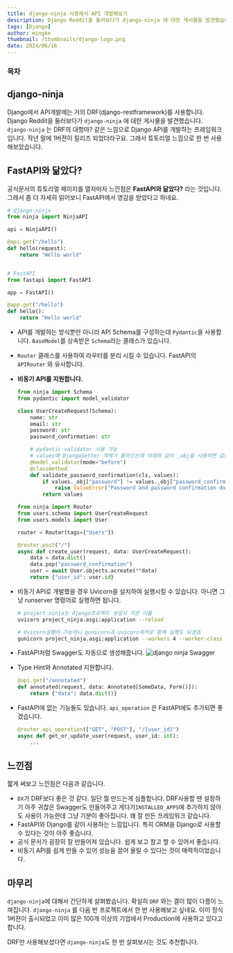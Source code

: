 ```yaml
---
title: django-ninja 사용해서 API 개발해보기
description: Django Reddit을 둘러보다가 django-ninja 에 대한 게시물을 발견했습니다. 작년 말에 1버젼이 릴리즈 되었더라구요. 그래서 튜토리얼 느낌으로 한 번 사용해보았습니다.
tags: [Django]
author: mingke
thumbnail: /thumbnails/django-logo.png
date: 2024/06/16
---
```


### 목차

## django-ninja

Django에서 API개발에는 거의 DRF(django-restframework)를 사용합니다. Django Reddit을 둘러보다가 `django-ninja` 에 대한 게시물을 발견했습니다. `django-ninja` 는 DRF의 대항마? 같은 느낌으로 Django API를 개발하는 프레임워크입니다. 작년 말에 1버젼이 릴리즈 되었더라구요. 그래서 튜토리얼 느낌으로 한 번 사용해보았습니다.

## FastAPI와 닮았다?

공식문서의 튜토리얼 페이지를 열자마자 느낀점은 **FastAPI와 닮았다?** 라는 것입니다. 그래서 좀 더 자세히 읽어보니 FastAPI에서 영감을 받았다고 하네요.

```python
# django-ninja
from ninja import NinjaAPI

api = NinjaAPI()

@api.get("/hello")
def hello(request):
    return "Hello world"


# FastAPI
from fastapi import FastAPI

app = FastAPI()

@app.get("/hello")
def hello():
    return "Hello world"

```

- API를 개발하는 방식뿐만 아니라 API Schema를 구성하는데 `Pydantic`을 사용합니다. `BaseModel`를 상속받은 `Schema`라는 클래스가 있습니다.
- `Router` 클래스를 사용하여 라우터를 분리 시킬 수 있습니다. FastAPI의 `APIRouter` 와 유사합니다.
- **비동기 API를 지원합니다.**

  ```python
  from ninja import Schema
  from pydantic import model_validator

  class UserCreateRequest(Schema):
      name: str
      email: str
      password: str
      password_confirmation: str

      # pydantic validator 사용 가능
      # values에 DjangoGetter 객체가 들어오는데 아래와 같이 _obj을 사용하면 값을 받아 올 수 있음
      @model_validator(mode="before")
      @classmethod
      def validate_password_confirmation(cls, values):
          if values._obj["password"] != values._obj["password_confirmation"]:
              raise ValueError("Password and password confirmation do not match")
          return values

  from ninja import Router
  from users.schema import UserCreateRequest
  from users.models import User

  router = Router(tags=["Users"])

  @router.post("/")
  async def create_user(request, data: UserCreateRequest):
      data = data.dict()
      data.pop("password_confirmation")
      user = await User.objects.acreate(**data)
      return {"user_id": user.id}

  ```

- 비동기 API로 개발했을 경우 Uvicorn을 설치하여 실행시킬 수 있습니다. 아니면 그냥 runserver 명령어로 실행하면 됩니다.

  ```bash
  # project_ninja는 django프로젝트 생성시 지은 이름
  uvicorn project_ninja.asgi:application --reload

  # Uvicorn실행이 가능하니 gunicorn과 uvicorn워커로 함께 실행도 되겠죠
  gunicorn project_ninja.asgi:application --workers 4 --worker-class uvicorn.workers.UvicornWorker --bind 0.0.0.0:8000
  ```

- FastAPI처럼 Swagger도 자동으로 생성해줍니다.
  <Image src="/django-ninja-giving-a-shot/01.png" alt="django ninja Swagger" />
- Type Hint와 Annotated 지원합니다.
  ```python
  @api.get("/annotated")
  def annotated(request, data: Annotated[SomeData, Form()]):
      return {"data": data.dict()}
  ```
- FastAPI에 없는 기능들도 있습니다. `api_operation` 은 FastAPI에도 추가되면 좋겠습니다.
  ```python
  @router.api_operation(["GET", "POST"], "/{user_id}")
  async def get_or_update_user(request, user_id: int):
      ...
  ```

## 느낀점

짧게 써보고 느낀점은 다음과 같습니다.

- `DX`가 DRF보다 좋은 것 같다. 일단 뭘 만드는게 심플합니다. DRF사용할 땐 설정하기 아주 귀찮은 Swagger도 만들어주고 게다가`INSTALLED_APPS`에 추가하지 않아도 사용이 가능한데 그냥 기분이 좋아집니다. 꽤 잘 만든 프레임워크 같습니다.
- FastAPI와 Django를 같이 사용하는 느낌입니다. 특히 ORM을 Django로 사용할 수 있다는 것이 아주 좋습니다.
- 공식 문서가 굉장히 잘 만들어져 있습니다. 쉽게 보고 참고 할 수 있어서 좋습니다.
- 비동기 API를 쉽게 만들 수 있어 성능을 끌어 올릴 수 있다는 것이 매력적이었습니다.

## 마무리

`django-ninja`에 대해서 간단하게 살펴봤습니다. 확실히 `DRF` 와는 결이 많이 다름이 느껴집니다. `django-ninja` 를 다음 번 프로젝트에서 한 번 사용해보고 싶네요. 이미 정식 1버젼이 출시되었고 이미 많은 100개 이상의 기업에서 Production에 사용하고 있다고 합니다.

DRF만 사용해보셨다면 `django-ninja`도 한 번 살펴보시는 것도 추천합니다.

<Link url="https://django-ninja.dev/" />

<Link url="https://chaechae.life/blog/google-ide-idx" />
